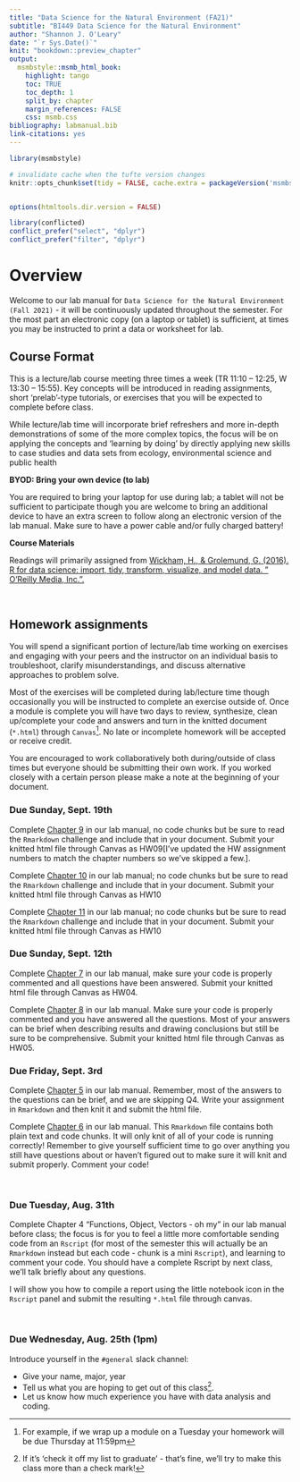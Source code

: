 ```yaml
---
title: "Data Science for the Natural Environment (FA21)"
subtitle: "BI449 Data Science for the Natural Environment"
author: "Shannon J. O'Leary"
date: "`r Sys.Date()`"
knit: "bookdown::preview_chapter"
output:
  msmbstyle::msmb_html_book:
    highlight: tango
    toc: TRUE
    toc_depth: 1
    split_by: chapter
    margin_references: FALSE
    css: msmb.css
bibliography: labmanual.bib
link-citations: yes
---
```


```r

library(msmbstyle)

# invalidate cache when the tufte version changes
knitr::opts_chunk$set(tidy = FALSE, cache.extra = packageVersion('msmbstyle'))


options(htmltools.dir.version = FALSE)

library(conflicted)
conflict_prefer("select", "dplyr")
conflict_prefer("filter", "dplyr")

```

# Overview {-}

Welcome to our lab manual for `Data Science for the Natural Environment (Fall 2021)` - it will be continuously updated throughout the semester. For the most part an electronic copy (on a laptop or tablet) is sufficient, at times you may be instructed to print a data or worksheet for lab.


## Course Format {-}

This is a lecture/lab course meeting three times a week (TR 11:10 – 12:25, W 13:30 – 15:55). Key concepts will be introduced in reading assignments, short ‘prelab’-type tutorials, or exercises that you will be expected to complete before class.

While lecture/lab time will incorporate brief refreshers and more in-depth demonstrations of some of the more complex topics, the focus will be on applying the concepts and ‘learning by doing’ by directly applying new skills to case studies and data sets from ecology, environmental science and public health


**BYOD: Bring your own device (to lab)**

You are required to bring your laptop for use during lab; a tablet will not be sufficient to participate though you are welcome to bring an additional device to have an extra screen to follow along an electronic version of the lab manual. Make sure to have a power cable and/or fully charged battery!


**Course Materials**

Readings will primarily assigned from [Wickham, H., & Grolemund, G. (2016). R for data science: import, tidy, transform, visualize, and model data. " O'Reilly Media, Inc.".](https://r4ds.had.co.nz/index.html)


<br>



## Homework assignments {-}

You will spend a significant portion of lecture/lab time working on exercises and engaging with your peers and the instructor on an individual basis to troubleshoot, clarify misunderstandings, and discuss alternative approaches to problem solve.

Most of the exercises will be completed during lab/lecture time though occasionally you will be instructed to complete an exercise outside of. Once a module is complete you will have two days to review, synthesize, clean up/complete your code and answers and turn in the knitted document (`*.html`) through `Canvas`^[For example, if we wrap up a module on a Tuesday your homework will be due Thursday at 11:59pm]. No late or incomplete homework will be accepted or receive credit.

You are encouraged to work collaboratively both during/outside of class times but everyone should be submitting their own work. If you worked closely with a certain person please make a note at the beginning of your document.

### Due Sunday, Sept. 19th {-}

Complete [Chapter 9](hhttps://bi449fa21.netlify.app/scientific-misconduct-and-the-reproducible-crisis.html) in our lab manual, no code chunks but be sure to read the `Rmarkdown` challenge and include that in your document. Submit your knitted html file through Canvas as HW09[I've updated the HW assignment numbers to match the chapter numbers so we've skipped a few.].

Complete [Chapter 10](https://bi449fa21.netlify.app/responsible-research-is-reproducible-research.html) in our lab manual; no code chunks but be sure to read the `Rmarkdown` challenge and include that in your document. Submit your knitted html file through Canvas as HW10

Complete [Chapter 11](https://bi449fa21.netlify.app/project-management-revisited.html) in our lab manual; no code chunks but be sure to read the `Rmarkdown` challenge and include that in your document. Submit your knitted html file through Canvas as HW10



### Due Sunday, Sept. 12th {-}

Complete [Chapter 7](https://bi449fa21.netlify.app/welcome-to-the-tidyverse.html) in our lab manual, make sure your code is properly commented and all questions have been answered. Submit your knitted html file through Canvas as HW04.

Complete [Chapter 8](https://bi449fa21.netlify.app/catch-data-analysis.html) in our lab manual. Make sure your code is properly commented and you have answered all the questions. Most of your answers can be brief when describing results and drawing conclusions but still be sure to be comprehensive. Submit your knitted html file through Canvas as HW05.


### Due Friday, Sept. 3rd {-}

Complete [Chapter 5](https://bi449fa21.netlify.app/identifying-essential-fish-habitat-shark-nurseries-on-the-texas-coast.html) in our lab manual. Remember, most of the answers to the questions can be brief, and we are skipping Q4. Write your assignment in `Rmarkdown` and then knit it and submit the html file.

Complete [Chapter 6](https://bi449fa21.netlify.app/intro-to-data-frames.html) in our lab manual. This `Rmarkdown` file contains both plain text and code chunks. It will only knit of all of your code is running correctly! Remember to give yourself sufficient time to go over anything you still have questions about or haven't figured out to make sure it will knit and submit properly. Comment your code! 


<br>

### Due Tuesday, Aug. 31th {-}

Complete Chapter 4 "Functions, Object, Vectors - oh my" in our lab manual before class; the focus is for you to feel a little more comfortable sending code from an `Rscript` (for most of the semester this will actually be an `Rmarkdown` instead but each code - chunk is a mini `Rscript`), and learning to comment your code. You should have a complete Rscript by next class, we'll talk briefly about any questions.

I will show you how to compile a report using the little notebook icon in the `Rscript` panel and submit the resulting `*.html` file through canvas.


<br>

### Due Wednesday, Aug. 25th (1pm) {-}

Introduce yourself in the  `#general` slack channel:

* Give your name, major, year
* Tell us what you are hoping to get out of this class^[If it's 'check it off my list to graduate' - that's fine, we'll try to make this class more than a check mark!].
* Let us know how much experience you have with data analysis and coding.
